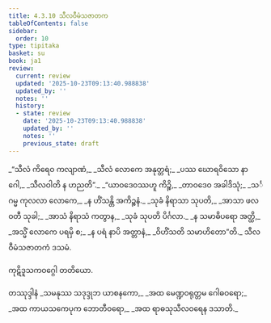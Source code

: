 ```yaml
---
title: 4.3.10 သီလဝီမံသဇာတက
tableOfContents: false
sidebar:
  order: 10
type: tipitaka
basket: su
book: ja1
review:
  current: review
  updated: '2025-10-23T09:13:40.988838'
  updated_by: ''
  notes: ''
  history:
  - state: review
    date: '2025-10-23T09:13:40.988838'
    updated_by: ''
    notes: ''
    previous_state: draft
---
```



<ReviewStatus review={frontmatter.review} showDetails={true} />

<HypothesisAnnotation frontmatter={frontmatter} />

<DynamicBreadcrumb />

<Division number="117" book="ja1" e="ch" v="22" p="108">

<Paragraph number="1032" type="verses" book="ja1">
_“သီလံ ကိရေဝ ကလျာဏံ,_  
_သီလံ လောကေ အနုတ္တရံ;_  
_ပဿ ဃောရဝိသော နာဂေါ,_  
_သီလဝါတိ န ဟညတိ”._  

</Paragraph>

</Division>
<Division number="118" book="ja1" e="ch" v="22" p="108">

<Paragraph number="1033" type="verses" book="ja1">
_“ယာဝဒေဝဿဟူ ကိဉ္စိ,_  
_တာဝဒေဝ အခါဒိသုံ;_  
_သင်္ဂမ္မ ကုလလာ လောကေ,_  
_န ဟိံသန္တိ အကိဉ္စနံ._  

</Paragraph>

</Division>
<Division number="119" book="ja1" e="ch" v="22" p="108">

<Paragraph number="1034" type="verses" book="ja1">
_သုခံ နိရာသာ သုပတိ,_  
_အာသာ ဖလဝတီ သုခါ;_  
_အာသံ နိရာသံ ကတွာန,_  
_သုခံ သုပတိ ပိင်္ဂလာ._  

</Paragraph>

</Division>
<Division number="120" book="ja1" e="ch" v="22" p="108">

<Paragraph number="1035" type="verses" book="ja1">
_န သမာဓိပရော အတ္ထိ,_  
_အသ္မိံ လောကေ ပရမှိ စ;_  
_န ပရံ နာပိ အတ္တာနံ,_  
_ဝိဟိံသတိ သမာဟိတော”တိ._  


</Paragraph>
</Division>

<Paragraph number="1036" type="center" book="ja1">
သီလဝီမံသဇာတကံ ဒသမံ.

  
ကုဋိဒူသကဝဂ္ဂေါ တတိယော.



</Paragraph>

<Paragraph number="1037" type="center" book="ja1">
တဿုဒ္ဒါနံ


</Paragraph>

<Paragraph number="1038" type="verses" book="ja1">
_သမနုဿ သဒုဒ္ဒုဘ ယာစနကော,_  
_အထ မေဏ္ဍဝရုတ္တမ ဂေါဓဝရော;_  
_အထ ကာယသကေပုက ဘောတီဝရော,_  
_အထ ရာဓသုသီလဝရေန ဒသာတိ._
</Paragraph>